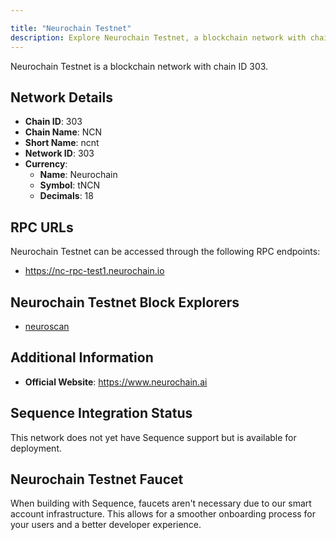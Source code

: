 ```yaml
---

title: "Neurochain Testnet"
description: Explore Neurochain Testnet, a blockchain network with chain ID 303. Learn about its native currency, Neurochain, and how to interact with the network.
---
```




Neurochain Testnet is a blockchain network with chain ID 303.

## Network Details

- **Chain ID**: 303
- **Chain Name**: NCN
- **Short Name**: ncnt
- **Network ID**: 303
- **Currency**: 
  - **Name**: Neurochain
  - **Symbol**: tNCN
  - **Decimals**: 18

## RPC URLs

Neurochain Testnet can be accessed through the following RPC endpoints:

- https://nc-rpc-test1.neurochain.io

## Neurochain Testnet Block Explorers

- [neuroscan](https://testnet.ncnscan.com)

## Additional Information

- **Official Website**: https://www.neurochain.ai

## Sequence Integration Status

This network does not yet have Sequence support but is available for deployment.

## Neurochain Testnet Faucet

When building with Sequence, faucets aren't necessary due to our smart account infrastructure. This allows for a smoother onboarding process for your users and a better developer experience.
